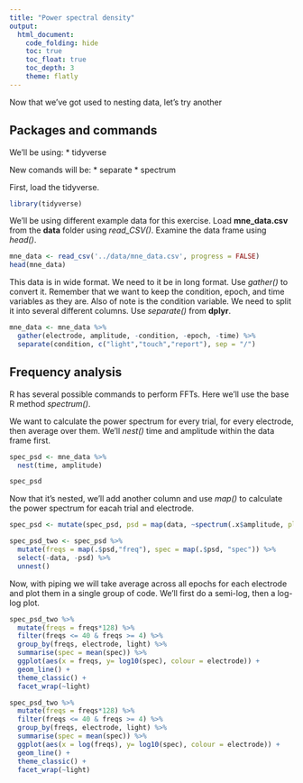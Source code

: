 ```yaml
---
title: "Power spectral density"
output:    
  html_document:
    code_folding: hide
    toc: true
    toc_float: true
    toc_depth: 3
    theme: flatly
---
```


Now that we've got used to nesting data, let's try another 

## Packages and commands
We'll be using:
* tidyverse

New comands will be:
* separate
* spectrum

First, load the tidyverse.

```r
library(tidyverse)
```

We'll be using different example data for this exercise. Load **mne_data.csv** from the **data** folder using *read_CSV()*. Examine the data frame using *head()*.

```r
mne_data <- read_csv('../data/mne_data.csv', progress = FALSE) 
head(mne_data)
```

This data is in wide format. We need to it be in long format. Use *gather()* to convert it. Remember that we want to keep the condition, epoch, and time variables as they are. Also of note is the condition variable. We need to split it into several different columns. Use *separate()* from **dplyr**.

```r
mne_data <- mne_data %>%
  gather(electrode, amplitude, -condition, -epoch, -time) %>%
  separate(condition, c("light","touch","report"), sep = "/")
```

## Frequency analysis

R has several possible commands to perform FFTs. Here we'll use the base R method *spectrum()*. 

We want to calculate the power spectrum for every trial, for every electrode, then average over them. We'll *nest()* time and amplitude within the data frame first.

```r
spec_psd <- mne_data %>%
  nest(time, amplitude) 

spec_psd
```

Now that it's nested, we'll add another column and use *map()* to calculate the power spectrum for eacah trial and electrode.

```r
spec_psd <- mutate(spec_psd, psd = map(data, ~spectrum(.x$amplitude, plot = FALSE)))

spec_psd_two <- spec_psd %>%
  mutate(freqs = map(.$psd,"freq"), spec = map(.$psd, "spec")) %>%
  select(-data, -psd) %>%
  unnest()
```


Now, with piping we will take average across all epochs for each electrode and plot them in a single group of code. We'll first do a semi-log, then a log-log plot.

```r
spec_psd_two %>%
  mutate(freqs = freqs*128) %>%
  filter(freqs <= 40 & freqs >= 4) %>%
  group_by(freqs, electrode, light) %>%
  summarise(spec = mean(spec)) %>%
  ggplot(aes(x = freqs, y= log10(spec), colour = electrode)) + 
  geom_line() + 
  theme_classic() +
  facet_wrap(~light)

spec_psd_two %>%
  mutate(freqs = freqs*128) %>%
  filter(freqs <= 40 & freqs >= 4) %>%
  group_by(freqs, electrode, light) %>%
  summarise(spec = mean(spec)) %>%
  ggplot(aes(x = log(freqs), y= log10(spec), colour = electrode)) + 
  geom_line() + 
  theme_classic() +
  facet_wrap(~light)

```

